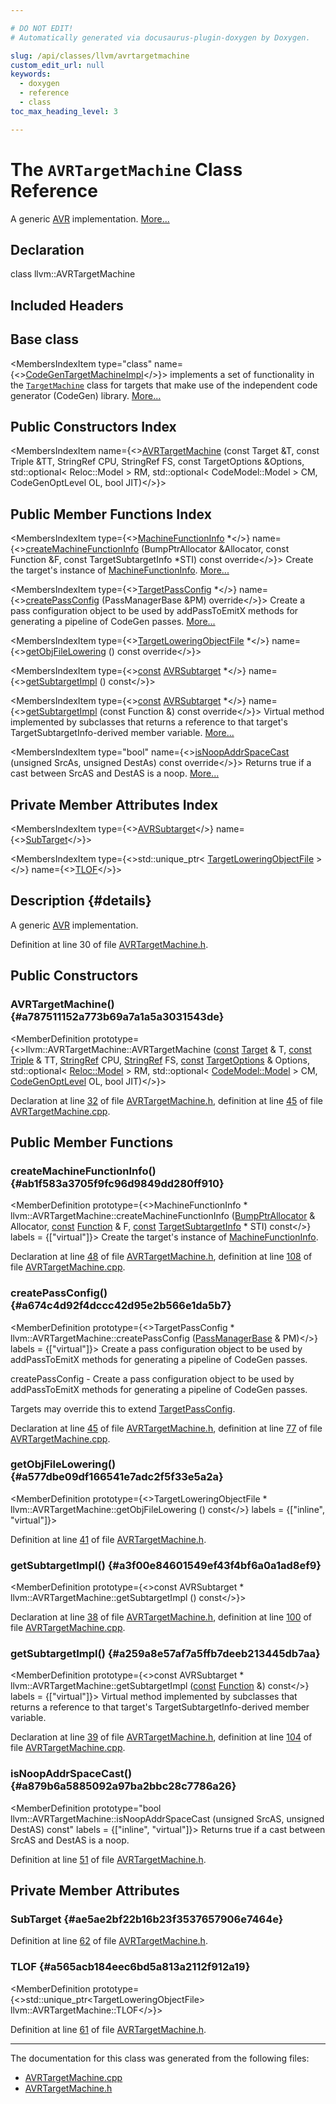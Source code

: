 ```yaml
---

# DO NOT EDIT!
# Automatically generated via docusaurus-plugin-doxygen by Doxygen.

slug: /api/classes/llvm/avrtargetmachine
custom_edit_url: null
keywords:
  - doxygen
  - reference
  - class
toc_max_heading_level: 3

---
```





# The `AVRTargetMachine` Class Reference

<DoxygenPage pluginConfig={pluginConfig}>

A generic <a href="/docs/api/namespaces/llvm/avr">AVR</a> implementation. <a href="#details">More...</a>

## Declaration

<CodeBlock>class llvm::AVRTargetMachine</CodeBlock>

## Included Headers

<IncludesList>
<IncludesListItem
  filePath="Target/AVR/AVRTargetMachine.h"
  permalink="/docs/api/files/lib/lib/target/lib/target/avr/avrtargetmachine-h"
  isLocal="true" />
</IncludesList>

## Base class

<MembersIndex>

<MembersIndexItem
  type="class"
  name={<><a href="/docs/api/classes/llvm/codegentargetmachineimpl">CodeGenTargetMachineImpl</a></>}>
implements a set of functionality in the <code><a href="/docs/api/classes/llvm/targetmachine">TargetMachine</a></code> class for targets that make use of the independent code generator (CodeGen) library. <a href="/docs/api/classes/llvm/codegentargetmachineimpl/#details">More...</a>
</MembersIndexItem>

</MembersIndex>

## Public Constructors Index

<MembersIndex>

<MembersIndexItem
  name={<><a href="#a787511152a773b69a7a1a5a3031543de">AVRTargetMachine</a> (const Target &amp;T, const Triple &amp;TT, StringRef CPU, StringRef FS, const TargetOptions &amp;Options, std::optional&lt; Reloc::Model &gt; RM, std::optional&lt; CodeModel::Model &gt; CM, CodeGenOptLevel OL, bool JIT)</>}>
</MembersIndexItem>

</MembersIndex>

## Public Member Functions Index

<MembersIndex>

<MembersIndexItem
  type={<><a href="/docs/api/structs/llvm/machinefunctioninfo">MachineFunctionInfo</a> &#42;</>}
  name={<><a href="#ab1f583a3705f9fc96d9849dd280ff910">createMachineFunctionInfo</a> (BumpPtrAllocator &amp;Allocator, const Function &amp;F, const TargetSubtargetInfo &#42;STI) const override</>}>
Create the target&#39;s instance of <a href="/docs/api/structs/llvm/machinefunctioninfo">MachineFunctionInfo</a>. <a href="#ab1f583a3705f9fc96d9849dd280ff910">More...</a>
</MembersIndexItem>

<MembersIndexItem
  type={<><a href="/docs/api/classes/llvm/targetpassconfig">TargetPassConfig</a> &#42;</>}
  name={<><a href="#a674c4d92f4dccc42d95e2b566e1da5b7">createPassConfig</a> (PassManagerBase &amp;PM) override</>}>
Create a pass configuration object to be used by addPassToEmitX methods for generating a pipeline of CodeGen passes. <a href="#a674c4d92f4dccc42d95e2b566e1da5b7">More...</a>
</MembersIndexItem>

<MembersIndexItem
  type={<><a href="/docs/api/classes/llvm/targetloweringobjectfile">TargetLoweringObjectFile</a> &#42;</>}
  name={<><a href="#a577dbe09df166541e7adc2f5f33e5a2a">getObjFileLowering</a> () const override</>}>
</MembersIndexItem>

<MembersIndexItem
  type={<><a href="/docs/api/files/lib/lib/target/lib/target/aarch64/aarch64promoteconstant-cpp/#a90f8350fecae261c25be85d38b451bff">const</a> <a href="/docs/api/classes/llvm/avrsubtarget">AVRSubtarget</a> &#42;</>}
  name={<><a href="#a3f00e84601549ef43f4bf6a0a1ad8ef9">getSubtargetImpl</a> () const</>}>
</MembersIndexItem>

<MembersIndexItem
  type={<><a href="/docs/api/files/lib/lib/target/lib/target/aarch64/aarch64promoteconstant-cpp/#a90f8350fecae261c25be85d38b451bff">const</a> <a href="/docs/api/classes/llvm/avrsubtarget">AVRSubtarget</a> &#42;</>}
  name={<><a href="#a259a8e57af7a5ffb7deeb213445db7aa">getSubtargetImpl</a> (const Function &amp;) const override</>}>
Virtual method implemented by subclasses that returns a reference to that target&#39;s TargetSubtargetInfo-derived member variable. <a href="#a259a8e57af7a5ffb7deeb213445db7aa">More...</a>
</MembersIndexItem>

<MembersIndexItem
  type="bool"
  name={<><a href="#a879b6a5885092a97ba2bbc28c7786a26">isNoopAddrSpaceCast</a> (unsigned SrcAs, unsigned DestAs) const override</>}>
Returns true if a cast between SrcAS and DestAS is a noop. <a href="#a879b6a5885092a97ba2bbc28c7786a26">More...</a>
</MembersIndexItem>

</MembersIndex>

## Private Member Attributes Index

<MembersIndex>

<MembersIndexItem
  type={<><a href="/docs/api/classes/llvm/avrsubtarget">AVRSubtarget</a></>}
  name={<><a href="#ae5ae2bf22b16b23f3537657906e7464e">SubTarget</a></>}>
</MembersIndexItem>

<MembersIndexItem
  type={<>std::unique&#95;ptr&lt; <a href="/docs/api/classes/llvm/targetloweringobjectfile">TargetLoweringObjectFile</a> &gt;</>}
  name={<><a href="#a565acb184eec6bd5a813a2112f912a19">TLOF</a></>}>
</MembersIndexItem>

</MembersIndex>

## Description {#details}

A generic <a href="/docs/api/namespaces/llvm/avr">AVR</a> implementation.

Definition at line 30 of file <a href="/docs/api/files/lib/lib/target/lib/target/avr/avrtargetmachine-h">AVRTargetMachine.h</a>.

<SectionDefinition>

## Public Constructors

### AVRTargetMachine() {#a787511152a773b69a7a1a5a3031543de}

<MemberDefinition
  prototype={<>llvm::AVRTargetMachine::AVRTargetMachine (<a href="/docs/api/files/lib/lib/target/lib/target/aarch64/aarch64promoteconstant-cpp/#a90f8350fecae261c25be85d38b451bff">const</a> <a href="/docs/api/classes/llvm/target">Target</a> &amp; T, <a href="/docs/api/files/lib/lib/target/lib/target/aarch64/aarch64promoteconstant-cpp/#a90f8350fecae261c25be85d38b451bff">const</a> <a href="/docs/api/classes/llvm/triple">Triple</a> &amp; TT, <a href="/docs/api/classes/llvm/stringref">StringRef</a> CPU, <a href="/docs/api/classes/llvm/stringref">StringRef</a> FS, <a href="/docs/api/files/lib/lib/target/lib/target/aarch64/aarch64promoteconstant-cpp/#a90f8350fecae261c25be85d38b451bff">const</a> <a href="/docs/api/classes/llvm/targetoptions">TargetOptions</a> &amp; Options, std::optional&lt; <a href="/docs/api/namespaces/llvm/reloc/#af59f6dc86e80aaf56f1afd155eebf568">Reloc::Model</a> &gt; RM, std::optional&lt; <a href="/docs/api/namespaces/llvm/codemodel/#afc59396a9e5809fc92938e203d91a8df">CodeModel::Model</a> &gt; CM, <a href="/docs/api/namespaces/llvm/#a8ec1bf8d7b792ca9fac56f8514db18d2">CodeGenOptLevel</a> OL, bool JIT)</>}>

Declaration at line <a href="/docs/api/files/lib/lib/target/lib/target/avr/avrtargetmachine-h/#l00032">32</a> of file <a href="/docs/api/files/lib/lib/target/lib/target/avr/avrtargetmachine-h">AVRTargetMachine.h</a>, definition at line <a href="/docs/api/files/lib/lib/target/lib/target/avr/avrtargetmachine-cpp/#l00045">45</a> of file <a href="/docs/api/files/lib/lib/target/lib/target/avr/avrtargetmachine-cpp">AVRTargetMachine.cpp</a>.
</MemberDefinition>

</SectionDefinition>

<SectionDefinition>

## Public Member Functions

### createMachineFunctionInfo() {#ab1f583a3705f9fc96d9849dd280ff910}

<MemberDefinition
  prototype={<>MachineFunctionInfo &#42; llvm::AVRTargetMachine::createMachineFunctionInfo (<a href="/docs/api/namespaces/llvm/#a8e612822d4ba7bb36c9c79582a567108">BumpPtrAllocator</a> &amp; Allocator, <a href="/docs/api/files/lib/lib/target/lib/target/aarch64/aarch64promoteconstant-cpp/#a90f8350fecae261c25be85d38b451bff">const</a> <a href="/docs/api/classes/llvm/function">Function</a> &amp; F, <a href="/docs/api/files/lib/lib/target/lib/target/aarch64/aarch64promoteconstant-cpp/#a90f8350fecae261c25be85d38b451bff">const</a> <a href="/docs/api/classes/llvm/targetsubtargetinfo">TargetSubtargetInfo</a> &#42; STI) const</>}
  labels = {["virtual"]}>
Create the target&#39;s instance of <a href="/docs/api/structs/llvm/machinefunctioninfo">MachineFunctionInfo</a>.

Declaration at line <a href="/docs/api/files/lib/lib/target/lib/target/avr/avrtargetmachine-h/#l00048">48</a> of file <a href="/docs/api/files/lib/lib/target/lib/target/avr/avrtargetmachine-h">AVRTargetMachine.h</a>, definition at line <a href="/docs/api/files/lib/lib/target/lib/target/avr/avrtargetmachine-cpp/#l00108">108</a> of file <a href="/docs/api/files/lib/lib/target/lib/target/avr/avrtargetmachine-cpp">AVRTargetMachine.cpp</a>.
</MemberDefinition>

### createPassConfig() {#a674c4d92f4dccc42d95e2b566e1da5b7}

<MemberDefinition
  prototype={<>TargetPassConfig &#42; llvm::AVRTargetMachine::createPassConfig (<a href="/docs/api/classes/llvm/legacy/passmanagerbase">PassManagerBase</a> &amp; PM)</>}
  labels = {["virtual"]}>
Create a pass configuration object to be used by addPassToEmitX methods for generating a pipeline of CodeGen passes.

createPassConfig - Create a pass configuration object to be used by addPassToEmitX methods for generating a pipeline of CodeGen passes.

Targets may override this to extend <a href="/docs/api/classes/llvm/targetpassconfig">TargetPassConfig</a>.

Declaration at line <a href="/docs/api/files/lib/lib/target/lib/target/avr/avrtargetmachine-h/#l00045">45</a> of file <a href="/docs/api/files/lib/lib/target/lib/target/avr/avrtargetmachine-h">AVRTargetMachine.h</a>, definition at line <a href="/docs/api/files/lib/lib/target/lib/target/avr/avrtargetmachine-cpp/#l00077">77</a> of file <a href="/docs/api/files/lib/lib/target/lib/target/avr/avrtargetmachine-cpp">AVRTargetMachine.cpp</a>.
</MemberDefinition>

### getObjFileLowering() {#a577dbe09df166541e7adc2f5f33e5a2a}

<MemberDefinition
  prototype={<>TargetLoweringObjectFile &#42; llvm::AVRTargetMachine::getObjFileLowering () const</>}
  labels = {["inline", "virtual"]}>

Definition at line <a href="/docs/api/files/lib/lib/target/lib/target/avr/avrtargetmachine-h/#l00041">41</a> of file <a href="/docs/api/files/lib/lib/target/lib/target/avr/avrtargetmachine-h">AVRTargetMachine.h</a>.
</MemberDefinition>

### getSubtargetImpl() {#a3f00e84601549ef43f4bf6a0a1ad8ef9}

<MemberDefinition
  prototype={<>const AVRSubtarget &#42; llvm::AVRTargetMachine::getSubtargetImpl () const</>}>

Declaration at line <a href="/docs/api/files/lib/lib/target/lib/target/avr/avrtargetmachine-h/#l00038">38</a> of file <a href="/docs/api/files/lib/lib/target/lib/target/avr/avrtargetmachine-h">AVRTargetMachine.h</a>, definition at line <a href="/docs/api/files/lib/lib/target/lib/target/avr/avrtargetmachine-cpp/#l00100">100</a> of file <a href="/docs/api/files/lib/lib/target/lib/target/avr/avrtargetmachine-cpp">AVRTargetMachine.cpp</a>.
</MemberDefinition>

### getSubtargetImpl() {#a259a8e57af7a5ffb7deeb213445db7aa}

<MemberDefinition
  prototype={<>const AVRSubtarget &#42; llvm::AVRTargetMachine::getSubtargetImpl (<a href="/docs/api/files/lib/lib/target/lib/target/aarch64/aarch64promoteconstant-cpp/#a90f8350fecae261c25be85d38b451bff">const</a> <a href="/docs/api/classes/llvm/function">Function</a> &amp;) const</>}
  labels = {["virtual"]}>
Virtual method implemented by subclasses that returns a reference to that target&#39;s TargetSubtargetInfo-derived member variable.

Declaration at line <a href="/docs/api/files/lib/lib/target/lib/target/avr/avrtargetmachine-h/#l00039">39</a> of file <a href="/docs/api/files/lib/lib/target/lib/target/avr/avrtargetmachine-h">AVRTargetMachine.h</a>, definition at line <a href="/docs/api/files/lib/lib/target/lib/target/avr/avrtargetmachine-cpp/#l00104">104</a> of file <a href="/docs/api/files/lib/lib/target/lib/target/avr/avrtargetmachine-cpp">AVRTargetMachine.cpp</a>.
</MemberDefinition>

### isNoopAddrSpaceCast() {#a879b6a5885092a97ba2bbc28c7786a26}

<MemberDefinition
  prototype="bool llvm::AVRTargetMachine::isNoopAddrSpaceCast (unsigned SrcAS, unsigned DestAS) const"
  labels = {["inline", "virtual"]}>
Returns true if a cast between SrcAS and DestAS is a noop.

Definition at line <a href="/docs/api/files/lib/lib/target/lib/target/avr/avrtargetmachine-h/#l00051">51</a> of file <a href="/docs/api/files/lib/lib/target/lib/target/avr/avrtargetmachine-h">AVRTargetMachine.h</a>.
</MemberDefinition>

</SectionDefinition>

<SectionDefinition>

## Private Member Attributes

### SubTarget {#ae5ae2bf22b16b23f3537657906e7464e}

<MemberDefinition
  prototype="AVRSubtarget llvm::AVRTargetMachine::SubTarget">

Definition at line <a href="/docs/api/files/lib/lib/target/lib/target/avr/avrtargetmachine-h/#l00062">62</a> of file <a href="/docs/api/files/lib/lib/target/lib/target/avr/avrtargetmachine-h">AVRTargetMachine.h</a>.
</MemberDefinition>

### TLOF {#a565acb184eec6bd5a813a2112f912a19}

<MemberDefinition
  prototype={<>std::unique&#95;ptr&lt;TargetLoweringObjectFile&gt; llvm::AVRTargetMachine::TLOF</>}>

Definition at line <a href="/docs/api/files/lib/lib/target/lib/target/avr/avrtargetmachine-h/#l00061">61</a> of file <a href="/docs/api/files/lib/lib/target/lib/target/avr/avrtargetmachine-h">AVRTargetMachine.h</a>.
</MemberDefinition>

</SectionDefinition>

<hr/>

The documentation for this class was generated from the following files:

<ul>
<li><a href="/docs/api/files/lib/lib/target/lib/target/avr/avrtargetmachine-cpp">AVRTargetMachine.cpp</a></li>
<li><a href="/docs/api/files/lib/lib/target/lib/target/avr/avrtargetmachine-h">AVRTargetMachine.h</a></li>
</ul>

</DoxygenPage>
